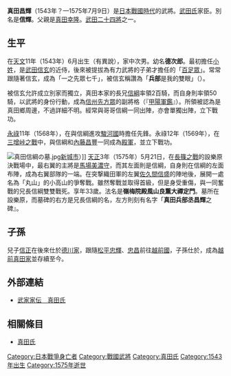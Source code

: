 {{日本武士
|名稱= 真田 昌輝
|圖片名稱= 
|圖片大小= 
|圖片說明= 
|時代= [[日本戰國時代|日本戰國時代]]
|出生日期= [[天文_(後奈良天皇)|天文]]11年（1543年）6月？（有異說）
|出生地點= 
|逝世日期= [[天正_(日本)|天正]]3年5月21日（1575年6月29日）
|逝世地點= 
|假名= 
|羅馬字= 
|幼名= 
|改名= 
|别名= 德次郎（通稱）
|諡号= 
|神号= 
|戒名= 嶺梅院殿風山良薫大禪定門
|洗禮名= 
|墓所= [[愛知縣|愛知縣]][[新城市|新城市]]的設樂原古戰場
|朝廷官位= [[兵部丞|兵部丞]]、[[兵部少輔|兵部少輔]]
|幕府職位= 
|主君= [[武田信玄|武田信玄]]→[[武田勝賴|勝賴]]
|藩= 
|氏族= [[真田氏|真田氏]]
|父母= 父：[[真田幸隆|真田幸隆]]<BR>母：[[河原隆正|河原隆正]]的妹妹[[恭雲院|恭雲院]]（一說是[[飯富虎昌|飯富虎昌]]的女兒）
|養父= 
|養母= 
|兄弟= 兄：[[真田信綱|信綱]]<BR>弟：[[真田昌幸|昌幸]]、[[真田信尹|信尹]]、[[金井高勝|金井高勝]]、[[真田清鏡|清鏡]]？
|姐妹= 
|正室= [[相木昌朝|相木昌朝]]的女兒
|側室= 
|嗣子= '''[[真田信正|信正]]'''
|嗣女= 
|養子= 
|養女= 
}}
{{japanese|japanese=真田 昌輝|kana=さなだ まさてる|romaji=Sanada Masateru}}
'''真田昌輝'''（1543年？—1575年7月9日）是[[日本戰國時代|日本戰國時代]]的武將。[[武田氏|武田氏]]家臣。別名是'''信輝'''。父親是[[真田幸隆|真田幸隆]]。[[武田二十四將|武田二十四將]]之一。

== 生平 ==
在[[天文_(後奈良天皇)|天文]]11年（1543年）6月出生（有異說），家中次男。幼名'''德次郎'''。最初擔任[[小姓|小姓]]，是[[武田信玄|武田信玄]]的近侍，後來被提拔為有力武將的子弟才擔任的「[[百足眾|百足眾]]」。常常跟隨著信玄，成為「一之先眾七千」，被信玄稱讚為「'''兵部'''是我的雙眼」（{{lang|ja|兵部は我が両眼なり}}）。

被信玄允許成立別家而獨立，真田本家的長兄[[真田信綱|信綱]]率領2百騎，而自身則率領50騎，以武將的身份行動，成為[[信州先方眾|信州先方眾]]的副將格（『[[甲陽軍鑑|甲陽軍鑑]]』）。所領被認為是真田鄉周邊，不過詳細不明。經常與哥哥信綱一同出陣，亦會單獨出陣，立下戰功。

[[永祿|永祿]]11年（1568年），在與信綱進攻[[駿河國|駿河國]]時擔任先鋒。永祿12年（1569年），在[[三增峠之戰|三增峠之戰]]中，與信綱和[[內藤昌豐|內藤昌豐]]一同成為[[殿軍|殿軍]]，並立下戰功。

[[File:真田信綱の墓.jpg|thumb]][[新城市|新城市]]）]]
[[天正_(日本)|天正]]3年（1575年）5月21日，在[[長篠之戰|長篠之戰]]的設樂原決戰場中，最右翼的主將是[[馬場信春|馬場美濃守]]，而其左面則是信綱，自身則在信綱的左面布陣，成為右翼部隊的一端。在突撃織田軍的左翼[[佐久間信盛|佐久間信盛]]的陣地後，展開一處名為「丸山」的小高山的爭奪戰。雖然奪戰並取得首級，但是身受重傷，與一同奮戰的兄長信綱雙雙戰死。享年33歲。法名是'''嶺梅院殿風山良薫大禪定門'''。墓所在設樂原，而墓碑的右方是兄長信綱的名，左方則刻有名字「'''真田兵部丞昌輝'''之碑』。

== 子孫 ==
兒子[[真田信正|信正]]在後來仕於[[德川家|德川家]]，跟隨[[松平忠輝|松平忠輝]]、[[松平忠昌|忠昌]]前往[[越前國|越前國]]，子孫仕於{{tsl|ja|越前松平家}}，成為[[越前真田家|越前真田家]]並存續至今。

== 外部連結 ==
*[http://www2.harimaya.com/sengoku/html/sanada_k.html 武家家伝＿真田氏] {{Wayback|url=http://www2.harimaya.com/sengoku/html/sanada_k.html |date=20080915095202 }}

== 相關條目 ==
*[[真田氏|真田氏]]

[[Category:日本戰爭身亡者|Category:日本戰爭身亡者]]
[[Category:戰國武將|Category:戰國武將]]
[[Category:真田氏|Category:真田氏]]
[[Category:1543年出生|Category:1543年出生]]
[[Category:1575年逝世|Category:1575年逝世]]